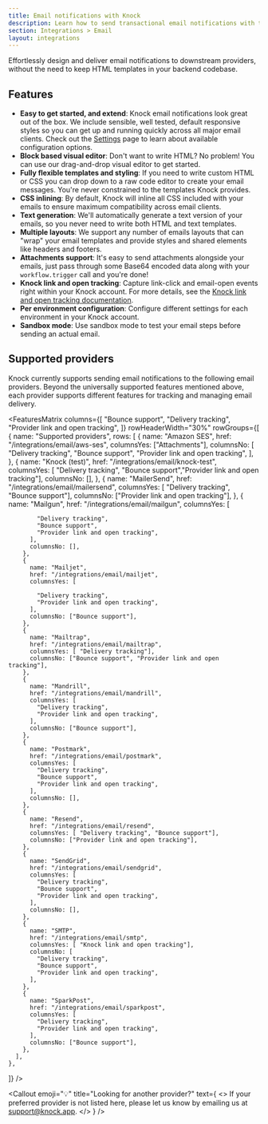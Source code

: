 ```yaml
---
title: Email notifications with Knock
description: Learn how to send transactional email notifications with the Knock API.
section: Integrations > Email
layout: integrations
---
```


Effortlessly design and deliver email notifications to downstream providers, without the need to keep HTML templates in your backend codebase.

## Features

- **Easy to get started, and extend**: Knock email notifications look great out of the box. We include sensible, well tested, default responsive styles so you can get up and running quickly across all major email clients. Check out the [Settings](/integrations/email/settings) page to learn about available configuration options.
- **Block based visual editor**: Don't want to write HTML? No problem! You can use our drag-and-drop visual editor to get started.
- **Fully flexible templates and styling**: If you need to write custom HTML or CSS you can drop down to a raw code editor to create your email messages. You're never constrained to the templates Knock provides.
- **CSS inlining**: By default, Knock will inline all CSS included with your emails to ensure maximum compatibility across email clients.
- **Text generation**: We'll automatically generate a text version of your emails, so you never need to write both HTML and text templates.
- **Multiple layouts**: We support any number of emails layouts that can "wrap" your email templates and provide styles and shared elements like headers and footers.
- **Attachments support**: It's easy to send attachments alongside your emails, just pass through some Base64 encoded data along with your `workflow.trigger` call and you're done!
- **Knock link and open tracking**: Capture link-click and email-open events right within your Knock account. For more details, see the [Knock link and open tracking documentation](/send-notifications/tracking).
- **Per environment configuration**: Configure different settings for each environment in your Knock account.
- **Sandbox mode**: Use sandbox mode to test your email steps before sending an actual email.

## Supported providers

Knock currently supports sending email notifications to the following email providers. Beyond the universally supported features mentioned above, each provider supports different features for tracking and managing email delivery.

<FeaturesMatrix
  columns={[
    "Bounce support",
    "Delivery tracking",
    "Provider link and open tracking",
  ]}
  rowHeaderWidth="30%"
  rowGroups={[
    {
      name: "Supported providers",
      rows: [
        {
          name: "Amazon SES",
          href: "/integrations/email/aws-ses",
          columnsYes: ["Attachments"],
          columnsNo: [
            "Delivery tracking",
            "Bounce support",
            "Provider link and open tracking",
          ],
        },
        {
          name: "Knock (test)",
          href: "/integrations/email/knock-test",
          columnsYes: [ "Delivery tracking", "Bounce support","Provider link and open tracking"],
          columnsNo: [],
        },
        {
          name: "MailerSend",
          href: "/integrations/email/mailersend",
          columnsYes: [ "Delivery tracking", "Bounce support"],
          columnsNo: ["Provider link and open tracking"],
        },
        {
          name: "Mailgun",
          href: "/integrations/email/mailgun",
          columnsYes: [
            
            "Delivery tracking",
            "Bounce support",
            "Provider link and open tracking",
          ],
          columnsNo: [],
        },
        {
          name: "Mailjet",
          href: "/integrations/email/mailjet",
          columnsYes: [

            "Delivery tracking",
            "Provider link and open tracking",
          ],
          columnsNo: ["Bounce support"],
        },
        {
          name: "Mailtrap",
          href: "/integrations/email/mailtrap",
          columnsYes: [ "Delivery tracking"],
          columnsNo: ["Bounce support", "Provider link and open tracking"],
        },
        {
          name: "Mandrill",
          href: "/integrations/email/mandrill",
          columnsYes: [
            "Delivery tracking",
            "Provider link and open tracking",
          ],
          columnsNo: ["Bounce support"],
        },
        {
          name: "Postmark",
          href: "/integrations/email/postmark",
          columnsYes: [
            "Delivery tracking",
            "Bounce support",
            "Provider link and open tracking",
          ],
          columnsNo: [],
        },
        {
          name: "Resend",
          href: "/integrations/email/resend",
          columnsYes: [ "Delivery tracking", "Bounce support"],
          columnsNo: ["Provider link and open tracking"],
        },
        {
          name: "SendGrid",
          href: "/integrations/email/sendgrid",
          columnsYes: [
            "Delivery tracking",
            "Bounce support",
            "Provider link and open tracking",
          ],
          columnsNo: [],
        },
        {
          name: "SMTP",
          href: "/integrations/email/smtp",
          columnsYes: [ "Knock link and open tracking"],
          columnsNo: [
            "Delivery tracking",
            "Bounce support",
            "Provider link and open tracking",
          ],
        },
        {
          name: "SparkPost",
          href: "/integrations/email/sparkpost",
          columnsYes: [
            "Delivery tracking",
            "Provider link and open tracking",
          ],
          columnsNo: ["Bounce support"],
        },
      ],
    },

]}
/>

<Callout
  emoji="💡"
  title="Looking for another provider?"
  text={
    <>
      If your preferred provider is not listed here, please let us know by
      emailing us at <a href="mailto:support@knock.app">support@knock.app</a>.
    </>
  }
/>
